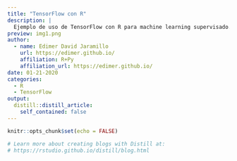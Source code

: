 ```yaml
---
title: "TensorFlow con R"
description: |
  Ejemplo de uso de TensorFlow con R para machine learning supervisado. Aplicación en problemas de regresión (regresión lineal simple) y clasificación (regresión logística). 
preview: img1.png   
author:
  - name: Edimer David Jaramillo
    url: https://edimer.github.io/
    affiliation: R+Py
    affiliation_url: https://edimer.github.io/
date: 01-21-2020
categories:
  - R
  - TensorFlow
output:
  distill::distill_article:
    self_contained: false
---
```


```r
knitr::opts_chunk$set(echo = FALSE)

# Learn more about creating blogs with Distill at:
# https://rstudio.github.io/distill/blog.html

```



